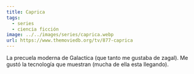 ```yaml
---
title: Caprica
tags:
  - series
  - ciencia ficción
image: ../../images/series/caprica.webp
url: https://www.themoviedb.org/tv/877-caprica
---
```


La precuela moderna de Galactica (que tanto me gustaba de zagal). Me gustó la tecnología que muestran (mucha de ella esta llegando).
